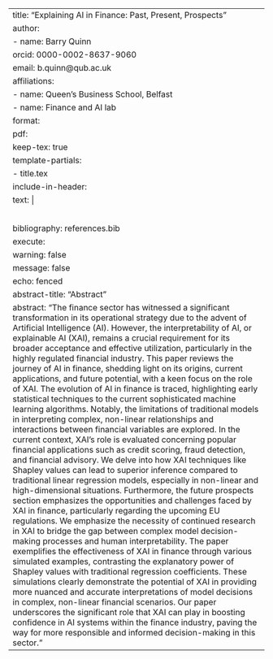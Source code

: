 ---
title: "Explaining AI in Finance: Past, Present, Prospects"
author: 
  - name: Barry Quinn
    orcid: 0000-0002-8637-9060
    email: b.quinn@qub.ac.uk
    affiliations:
      - name: Queen's Business School, Belfast
      - name: Finance and AI lab
format: 
  pdf: 
    keep-tex: true
    template-partials:
      - title.tex
    include-in-header:
      text: |
        \usepackage[noblocks]{authblk}
        \renewcommand*{\Authsep}{, }
        \renewcommand*{\Authand}{, }
        \renewcommand*{\Authands}{, }
        \renewcommand\Affilfont{\small}
bibliography: references.bib
execute: 
  warning: false
  message: false
  echo: fenced
abstract-title: "Abstract"
abstract: "The finance sector has witnessed a significant transformation in its operational strategy due to the advent of Artificial Intelligence (AI). However, the interpretability of AI, or explainable AI (XAI), remains a crucial requirement for its broader acceptance and effective utilization, particularly in the highly regulated financial industry. This paper reviews the journey of AI in finance, shedding light on its origins, current applications, and future potential, with a keen focus on the role of XAI. The evolution of AI in finance is traced, highlighting early statistical techniques to the current sophisticated machine learning algorithms. Notably, the limitations of traditional models in interpreting complex, non-linear relationships and interactions between financial variables are explored.  In the current context, XAI's role is evaluated concerning popular financial applications such as credit scoring, fraud detection, and financial advisory. We delve into how XAI techniques like Shapley values can lead to superior inference compared to traditional linear regression models, especially in non-linear and high-dimensional situations.  Furthermore, the future prospects section emphasizes the opportunities and challenges faced by XAI in finance, particularly regarding the upcoming EU regulations. We emphasize the necessity of continued research in XAI to bridge the gap between complex model decision-making processes and human interpretability.  The paper exemplifies the effectiveness of XAI in finance through various simulated examples, contrasting the explanatory power of Shapley values with traditional regression coefficients. These simulations clearly demonstrate the potential of XAI in providing more nuanced and accurate interpretations of model decisions in complex, non-linear financial scenarios.  Our paper underscores the significant role that XAI can play in boosting confidence in AI systems within the finance industry, paving the way for more responsible and informed decision-making in this sector."
---